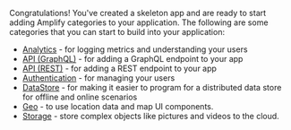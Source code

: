 Congratulations!  You've created a skeleton app and are ready to start adding Amplify categories to your application.  The following are some categories that you can start to build into your application:

* [Analytics](/gen1/[platform]/build-a-backend/more-features/analytics/set-up-analytics/) - for logging metrics and understanding your users
* [API (GraphQL)](/gen1/[platform]/build-a-backend/graphqlapi/set-up-graphql-api/) - for adding a GraphQL endpoint to your app
* [API (REST)](/gen1/[platform]/build-a-backend/restapi/set-up-rest-api/) - for adding a REST endpoint to your app
* [Authentication](/gen1/[platform]/build-a-backend/auth/set-up-auth/) - for managing your users
* [DataStore](/gen1/[platform]/build-a-backend/more-features/datastore/set-up-datastore/) - for making it easier to program for a distributed data store for offline and online scenarios
* [Geo](/gen1/[platform]/build-a-backend/more-features/geo/set-up-geo/) - to use location data and map UI components.
* [Storage](/gen1/[platform]/build-a-backend/storage/set-up-storage/) - store complex objects like pictures and videos to the cloud.
